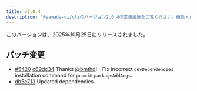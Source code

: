 ```yaml
---
title: v2.0.4
description: "@yamada-ui/cliのバージョン2.0.4の変更履歴をご覧ください。機能・バグ修正・改善点についてご確認ください。"
---
```


このバージョンは、2025年10月25日にリリースされました。

## パッチ変更

- [#5420](https://github.com/yamada-ui/yamada-ui/pull/5420) [c69dc34](https://github.com/yamada-ui/yamada-ui/commit/c69dc34a74cea99114826edaea50f651bdb24f40) Thanks [@bmthd](https://github.com/bmthd)! - Fix incorrect `devDependencies` installation command for `pnpm` in `packageAddArgs`.
- [db5c713](https://github.com/yamada-ui/yamada-ui/commit/db5c713c8c4df48257349d32d605e44ffb959d23) Updated dependencies.
